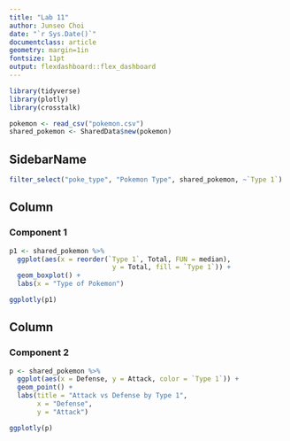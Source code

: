 ```yaml
---
title: "Lab 11"
author: Junseo Choi
date: "`r Sys.Date()`"
documentclass: article
geometry: margin=1in
fontsize: 11pt
output: flexdashboard::flex_dashboard
---
```


```r
library(tidyverse)
library(plotly)
library(crosstalk)

pokemon <- read_csv("pokemon.csv")
shared_pokemon <- SharedData$new(pokemon)
```

SidebarName {.sidebar}
----------------------
```r
filter_select("poke_type", "Pokemon Type", shared_pokemon, ~`Type 1`)
```


Column
-------------------------------------

### Component 1

```r
p1 <- shared_pokemon %>%
  ggplot(aes(x = reorder(`Type 1`, Total, FUN = median),
                          y = Total, fill = `Type 1`)) +
  geom_boxplot() +
  labs(x = "Type of Pokemon")

ggplotly(p1)
```

Column
-------------------------------------

### Component 2

```r
p <- shared_pokemon %>%
  ggplot(aes(x = Defense, y = Attack, color = `Type 1`)) +
  geom_point() +
  labs(title = "Attack vs Defense by Type 1",
       x = "Defense",
       y = "Attack")

ggplotly(p)
```



